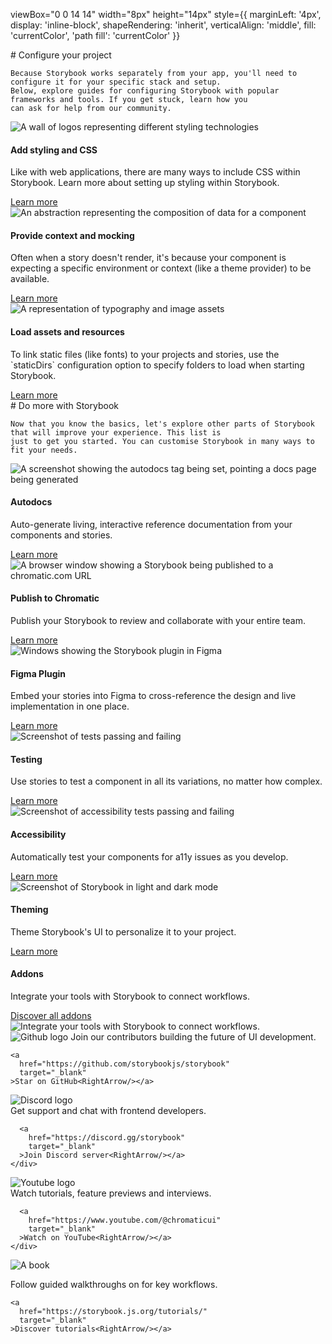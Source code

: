 

  viewBox="0 0 14 14"
  width="8px"
  height="14px"
  style={{
    marginLeft: '4px',
    display: 'inline-block',
    shapeRendering: 'inherit',
    verticalAlign: 'middle',
    fill: 'currentColor',
    'path fill': 'currentColor'
  }}
>
  <path d="m11.1 7.35-5.5 5.5a.5.5 0 0 1-.7-.7L10.04 7 4.9 1.85a.5.5 0 1 1 .7-.7l5.5 5.5c.2.2.2.5 0 .7Z"/>
</svg>

<Meta title="Configure your project"/>

<div className="sb-container">
  <div className='sb-section-title'>
    # Configure your project

    Because Storybook works separately from your app, you'll need to configure it for your specific stack and setup.
    Below, explore guides for configuring Storybook with popular frameworks and tools. If you get stuck, learn how you
    can ask for help from our community.
  </div>
  <div className="sb-section">
    <div className="sb-section-item">
      <img
        src={Styling}
        alt="A wall of logos representing different styling technologies"
      />
      <h4 className="sb-section-item-heading">Add styling and CSS</h4>
      <p className="sb-section-item-paragraph">Like with web applications, there are many ways to include CSS within
        Storybook. Learn more about setting up styling within Storybook.</p>
      <a
        href="https://storybook.js.org/docs/react/configure/styling-and-css"
        target="_blank"
      >Learn more<RightArrow/></a>
    </div>
    <div className="sb-section-item">
      <img
        src={Context}
        alt="An abstraction representing the composition of data for a component"
      />
      <h4 className="sb-section-item-heading">Provide context and mocking</h4>
      <p className="sb-section-item-paragraph">Often when a story doesn't render, it's because your component is
        expecting a specific environment or context (like a theme provider) to be available.</p>
      <a
        href="https://storybook.js.org/docs/react/writing-stories/decorators#context-for-mocking"
        target="_blank"
      >Learn more<RightArrow/></a>
    </div>
    <div className="sb-section-item">
      <img src={Assets} alt="A representation of typography and image assets"/>
      <div>
        <h4 className="sb-section-item-heading">Load assets and resources</h4>
        <p className="sb-section-item-paragraph">To link static files (like fonts) to your projects and stories, use the
          `staticDirs` configuration option to specify folders to load when
          starting Storybook.</p>
        <a
          href="https://storybook.js.org/docs/react/configure/images-and-assets"
          target="_blank"
        >Learn more<RightArrow/></a>
      </div>
    </div>
  </div>
</div>
<div className="sb-container">
  <div className='sb-section-title'>
    # Do more with Storybook

    Now that you know the basics, let's explore other parts of Storybook that will improve your experience. This list is
    just to get you started. You can customise Storybook in many ways to fit your needs.
  </div>

  <div className="sb-section">
    <div className="sb-features-grid">
      <div className="sb-grid-item">
        <img src={Docs} alt="A screenshot showing the autodocs tag being set, pointing a docs page being generated"/>
        <h4 className="sb-section-item-heading">Autodocs</h4>
        <p className="sb-section-item-paragraph">Auto-generate living,
          interactive reference documentation from your components and stories.</p>
        <a
          href="https://storybook.js.org/docs/react/writing-docs/autodocs"
          target="_blank"
        >Learn more<RightArrow/></a>
      </div>
      <div className="sb-grid-item">
        <img src={Share} alt="A browser window showing a Storybook being published to a chromatic.com URL"/>
        <h4 className="sb-section-item-heading">Publish to Chromatic</h4>
        <p className="sb-section-item-paragraph">Publish your Storybook to review and collaborate with your entire
          team.</p>
        <a
          href="https://storybook.js.org/docs/react/sharing/publish-storybook#publish-storybook-with-chromatic"
          target="_blank"
        >Learn more<RightArrow/></a>
      </div>
      <div className="sb-grid-item">
        <img src={FigmaPlugin} alt="Windows showing the Storybook plugin in Figma"/>
        <h4 className="sb-section-item-heading">Figma Plugin</h4>
        <p className="sb-section-item-paragraph">Embed your stories into Figma to cross-reference the design and live
          implementation in one place.</p>
        <a
          href="https://storybook.js.org/docs/react/sharing/design-integrations#embed-storybook-in-figma-with-the-plugin"
          target="_blank"
        >Learn more<RightArrow/></a>
      </div>
      <div className="sb-grid-item">
        <img src={Testing} alt="Screenshot of tests passing and failing"/>
        <h4 className="sb-section-item-heading">Testing</h4>
        <p className="sb-section-item-paragraph">Use stories to test a component in all its variations, no matter how
          complex.</p>
        <a
          href="https://storybook.js.org/docs/react/writing-tests/introduction"
          target="_blank"
        >Learn more<RightArrow/></a>
      </div>
      <div className="sb-grid-item">
        <img src={Accessibility} alt="Screenshot of accessibility tests passing and failing"/>
        <h4 className="sb-section-item-heading">Accessibility</h4>
        <p className="sb-section-item-paragraph">Automatically test your components for a11y issues as you develop.</p>
        <a
          href="https://storybook.js.org/docs/react/writing-tests/accessibility-testing"
          target="_blank"
        >Learn more<RightArrow/></a>
      </div>
      <div className="sb-grid-item">
        <img src={Theming} alt="Screenshot of Storybook in light and dark mode"/>
        <h4 className="sb-section-item-heading">Theming</h4>
        <p className="sb-section-item-paragraph">Theme Storybook's UI to personalize it to your project.</p>
        <a
          href="https://storybook.js.org/docs/react/configure/theming"
          target="_blank"
        >Learn more<RightArrow/></a>
      </div>
    </div>
  </div>
</div>
<div className='sb-addon'>
  <div className='sb-addon-text'>
    <h4>Addons</h4>
    <p className="sb-section-item-paragraph">Integrate your tools with Storybook to connect workflows.</p>
    <a
      href="https://storybook.js.org/integrations/"
      target="_blank"
    >Discover all addons<RightArrow/></a>
  </div>
  <div className='sb-addon-img'>
    <img src={AddonLibrary} alt="Integrate your tools with Storybook to connect workflows."/>
  </div>
</div>

<div className="sb-section sb-socials">
  <div className="sb-section-item">
    <img src={Github} alt="Github logo" className="sb-explore-image"/>
    Join our contributors building the future of UI development.

    <a
      href="https://github.com/storybookjs/storybook"
      target="_blank"
    >Star on GitHub<RightArrow/></a>
  </div>
  <div className="sb-section-item">
    <img src={Discord} alt="Discord logo" className="sb-explore-image"/>
    <div>
      Get support and chat with frontend developers.

      <a
        href="https://discord.gg/storybook"
        target="_blank"
      >Join Discord server<RightArrow/></a>
    </div>
  </div>
  <div className="sb-section-item">
    <img src={Youtube} alt="Youtube logo" className="sb-explore-image"/>
    <div>
      Watch tutorials, feature previews and interviews.

      <a
        href="https://www.youtube.com/@chromaticui"
        target="_blank"
      >Watch on YouTube<RightArrow/></a>
    </div>
  </div>
  <div className="sb-section-item">
    <img src={Tutorials} alt="A book" className="sb-explore-image"/>
    <p>Follow guided walkthroughs on for key workflows.</p>

    <a
      href="https://storybook.js.org/tutorials/"
      target="_blank"
    >Discover tutorials<RightArrow/></a>
  </div>
</div>

<style>
  {`
  .sb-container {
    margin-bottom: 48px;
  }

    .sb-section {
      width: 100%;
      display: flex;
      flex-direction: row;
      gap: 20px;
    }

    img {
      object-fit: cover;
    }

    .sb-section-title {
      margin-bottom: 32px;
    }

    .sb-section a:not(h1 a, h2 a, h3 a) {
      font-size: 14px;
    }

    .sb-section-item, .sb-grid-item {
      flex: 1;
      display: flex;
      flex-direction: column;
    }

    .sb-section-item-heading {
      padding-top: 20px !important;
      padding-bottom: 5px !important;
      margin: 0 !important;
    }
    .sb-section-item-paragraph {
      margin: 0;
      padding-bottom: 10px;
    }

    .sb-chevron {
      margin-left: 5px;
    }

    .sb-features-grid {
      display: grid;
      grid-template-columns: repeat(2, 1fr);
      grid-gap: 32px 20px;
    }

    .sb-socials {
      display: grid;
      grid-template-columns: repeat(4, 1fr);
    }

    .sb-socials p {
      margin-bottom: 10px;
    }

    .sb-explore-image {
      max-height: 32px;
      align-self: flex-start;
    }

    .sb-addon {
      width: 100%;
      display: flex;
      align-items: center;
      position: relative;
      background-color: #EEF3F8;
      border-radius: 5px;
      border: 1px solid rgba(0, 0, 0, 0.05);
      background: #EEF3F8;
      height: 180px;
      margin-bottom: 48px;
      overflow: hidden;
    }

    .sb-addon-text {
      padding-left: 48px;
      max-width: 240px;
    }

    .sb-addon-text h4 {
      padding-top: 0px;
    }

    .sb-addon-img {
      position: absolute;
      left: 345px;
      top: 0;
      height: 100%;
      width: 200%;
      overflow: hidden;
    }

    .sb-addon-img img {
      width: 650px;
      transform: rotate(-15deg);
      margin-left: 40px;
      margin-top: -72px;
      box-shadow: 0 0 1px rgba(255, 255, 255, 0);
      backface-visibility: hidden;
    }

    @media screen and (max-width: 800px) {
      .sb-addon-img {
        left: 300px;
      }
    }

    @media screen and (max-width: 600px) {
      .sb-section {
        flex-direction: column;
      }

      .sb-features-grid {
        grid-template-columns: repeat(1, 1fr);
      }

      .sb-socials {
        grid-template-columns: repeat(2, 1fr);
      }

      .sb-addon {
        height: 280px;
        align-items: flex-start;
        padding-top: 32px;
        overflow: hidden;
      }

      .sb-addon-text {
        padding-left: 24px;
      }

      .sb-addon-img {
        right: 0;
        left: 0;
        top: 130px;
        bottom: 0;
        overflow: hidden;
        height: auto;
        width: 124%;
      }

      .sb-addon-img img {
        width: 1200px;
        transform: rotate(-12deg);
        margin-left: 0;
        margin-top: 48px;
        margin-bottom: -40px;
        margin-left: -24px;
      }
    }
`}
</style>
